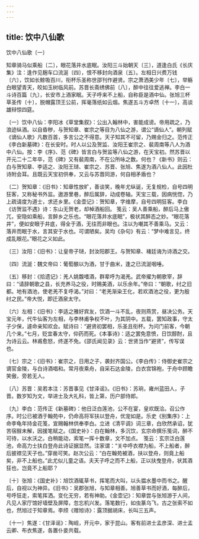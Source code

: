 ```yaml
---
---
---
```

title: 饮中八仙歌
---



饮中八仙歌〔一〕


知章骑马似乘船〔二〕，眼花落井水底眠。汝阳三斗始朝天〔三〕，道逢白氏《长庆集》注：逢作见麹车口流涎〔四〕，恨不移封向酒泉〔五〕。左相日兴费万钱〔六〕，饮如长鲸吸百川，衔杯乐圣称世邵刊作避贤。宗之萧洒美少年〔七〕，举觞白眼望青天，皎如玉树临风前。苏晋长斋绣佛前〔八〕，醉中往往爱逃禅。李白一斗诗百篇〔九〕，长安市上酒家眠。天子呼来不上船，自称臣是酒中仙。张旭三杯草圣传〔十〕，脱帽露顶王公前，挥毫落纸如云烟。焦遂五斗方卓然〔十一〕，高谈雄辩惊四筵。

〔一〕饮中八仙：李阳冰《草堂集叙》：公出入翰林中，害能成谤。帝用疏之，乃浪迹纵酒。以自昏秽，与贺知章、崔宗之等目为八仙之游，谓公“谪仙人”。朝列赋《谪仙人歌》凡数百首，多言公之不得意。天子知其不可留，乃赐金归之。范传正《李白新墓碑》：在长安时。时人以公及贺监、汝阳王崔宗之、裴周南等八人为酒中八仙。按：李《序》、范《碑》皆言白与贺监等八仙之游，在天宝初。然苏晋以开元二十二年卒，范《碑》又有裴周南，不在公所咏之数。何也？《新书》则云：白与贺知章、李适之、汝阳王琎、崔宗之、苏晋、张旭、焦遂为酒八仙人。此因杜诗附会耳。且既云天宝初供奉，又云与苏晋同游，何自相矛盾也？

〔二〕贺知章：《旧书》：知章性放旷，善谈笑，晚年尤纵诞，无复规检，自号四明狂客，又称秘书外监。遨游里巷，醉后属辞，动成卷轴。天宝三载，因病恍惚，乃上疏请度为道士，求还乡里。《金壶记》：贺知章，字维摩，自号四明狂客。李白《访贺监不遇》诗：东山无贺老，却棹酒船回。 笺云：吴人善乘船，醉后马上傲兀，安隐如乘船，言醉乡之乐也。“眼花落井水底眠”，极状其醉态之妙。“眼花落井”，便如安眼于井底，得全于酒，无往而非眼也。注以为嘲其不善乘马。又云：落井而眠于水，言其安于水也。可谓陋矣。吴均《杂句》有云：“梦中难言见，终成乱眼花。”眼花之义如此。

〔三〕汝阳：《旧书》：让皇帝子琎，封汝阳郡王。与贺知章、褚廷诲为诗酒之交。

〔四〕流涎：魏文帝曰：葡萄酿以为酒，甘于曲米，逢之已流涎咽唾。

〔五〕移封：《拾遗记》：羌人姚馥嗜酒，群辈呼为渴羌。武帝擢为朝歌宰，辞曰：“请辞朝歌之县，长充养马之役，时赐美酒，以乐余年。”帝曰：“朝歌，纣之旧都。地有酒池，使老羌不复呼渴。”对曰：“老羌渐染王化，若欢酒池之役，更为殷纣之民。”帝大悦，即迁酒泉太守。

〔六〕左相：《旧书》：李适之雅好宾友，饮酒一斗不乱，夜则燕赏，昼决公务。天宝元年，代牛仙客为左相，与李林甫争权不叶，为其阴中。五载，罢知政事，守太子少保，遽命亲知欢会。赋诗曰：“避贤初罢相，乐圣且衔杯。为问门前客，今朝几个来。”七月，贬宜春太守，仰药而死。《本事诗》：适之罢免意愤，日饮醇酎，且为诗云云。林甫愈怒，终遂不免。《邵氏闻见录》云：世贤当作“避贤”，传写误也。

〔七〕宗之：《旧书》：崔宗之，日用之子，袭封齐国公。《李白传》：侍御史崔宗之谪官金陵，与白诗酒唱和。常月夜乘舟，自采石达金陵，白衣宫锦袍，于舟中顾瞻笑傲，旁若无人。

〔八〕苏晋：吴若本注：苏晋事见《甘泽谣》。《旧书》：苏珦，雍州蓝田人，子晋。数岁知为文，举进士及大礼科，皆上第，历户部侍郎。

〔九〕李白：范传正《新墓碑》：他日泛白莲池，公不在宴，皇欢既洽。召公作序。时公已被酒于翰苑中，仍命高将军扶以登舟，优宠如是。乐史《别集序》：上命李龟年持金花笺，宣赐翰林供奉李白。立进《清平调》词三章，白欣然承诏，犹苦宿酲未解，因援笔赋之。《国史补》：白在翰林，多沉饮，玄宗命撰乐笺词，醉不可待，以水沃之。白稍能动，索笔一挥十数章，文不加点。　笺云：玄宗泛白莲池，命高力士扶白登舟此诗证据显然。注家谓：“关中呼衣襟为船，不上船者，醉后披襟见天子也。”穿凿可笑。赵次公云：“白在翰苑被酒，扶以登舟，则竟上船矣，非不上船也。”此尤似儿童之语。夫天子呼之而不上船，正以扶曳登舟，状其酒狂也，岂竟不上船耶？

〔十〕张旭：《国史补》：旭饮酒辄草书，挥笔而大叫，以头揾水墨中而书之。醒后，自视以为神异。《旧书》：吴郡张旭，与知章相善。旭善草书而好酒，每醉后，号呼狂走，索笔挥洒。变化无穷，若有神助。《金壶记》：知章尝与张旭游于人间，凡见人家厅馆好墙壁及屏障，忽忘机兴发。落笔数行，如虫篆乌飞，古之张索不如也，然旭过于知章焉。李颀《赠旭诗》：露顶据胡床，长叫三五声。

〔十一〕焦遂：《甘泽谣》：陶岘，开元中，家于昆山。客有前进士孟彦深、进士孟云卿、布衣焦遂，各置仆妾共载。